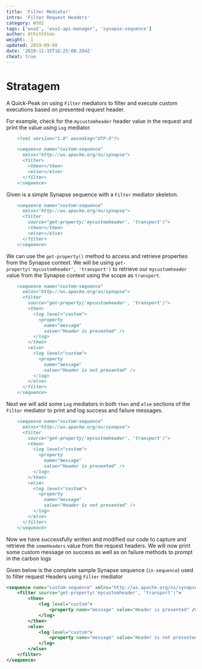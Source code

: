 ```yaml
---
title: 'Filter Mediator'
intro: 'Filter Request Headers'
category: WSO2
tags: ['wso2', 'wso2-api-manager', 'synapse-sequence']
author: Athiththan
weight: -1
updated: 2019-09-08
date: '2019-11-15T16:25:00.284Z'
cheat: true
---
```



# Stratagem

A Quick-Peak on using `Filter` mediators to filter and execute custom executions based on presented request header.

For example, check for the `mycustomheader` header value in the request and print the value using `Log` mediator.

<CodeWave metastring='{}'>

```markdown
    <?xml version="1.0" encoding="UTF-8"?>

    <sequence name="custom-sequence" 
      xmlns="http://ws.apache.org/ns/synapse">
      <filter>
        <then></then>
        <else></else>
      </filter>
    </sequence>
```

Given is a simple Synapse sequence with a `Filter` mediator skeleton.

```markdown
    <sequence name="custom-sequence" 
      xmlns="http://ws.apache.org/ns/synapse">
      <filter 
        source="get-property('mycustomheader', 'transport')">
        <then></then>
        <else></else>
      </filter>
    </sequence>
```

We can use the `get-property()` method to access and retrieve properties from the Synapse context. 
We will be using `get-property('mycustomheader', 'transport')` to retrieve our `mycustomheader` value from the Synapse context using the scope as `transport`.

```markdown
    <sequence name="custom-sequence" 
      xmlns="http://ws.apache.org/ns/synapse">
      <filter 
        source="get-property('mycustomheader', 'transport')">
        <then>
          <log level="custom">
            <property 
              name="message" 
              value="Header is presented" />
          </log>
        </then>
        <else>
          <log level="custom">
            <property 
              name="message" 
              value="Header is not presented" />
          </log>
        </else>
      </filter>
    </sequence>
```

Next we will add some `Log` mediators in both `then` and `else` sections of the `Filter` mediator to print and log success and failure messages.

```markdown
    <sequence name="custom-sequence" 
      xmlns="http://ws.apache.org/ns/synapse">
      <filter 
        source="get-property('mycustomheader', 'transport')">
        <then>
          <log level="custom">
            <property 
              name="message" 
              value="Header is presented" />
          </log>
        </then>
        <else>
          <log level="custom">
            <property 
              name="message" 
              value="Header is not presented" />
          </log>
        </else>
      </filter>
    </sequence>
```

Now we have successfully written and modified our code to capture and retrieve the `someHeaders` value from the request headers. We will now print some custom message on success as well as on failure methods to prompt in the carbon logs

</CodeWave>

Given below is the complete sample Synapse sequence (`in-sequence`) used to filter request Headers using `Filter` mediator

```xml
<sequence name="custom-sequence" xmlns="http://ws.apache.org/ns/synapse">
    <filter source="get-property('mycustomheader', 'transport')">
        <then>
            <log level="custom">
                <property name="message" value="Header is presented" />
            </log>
        </then>
        <else>
            <log level="custom">
                <property name="message" value="Header is not presented" />
            </log>
        </else>
    </filter>
</sequence>
```
